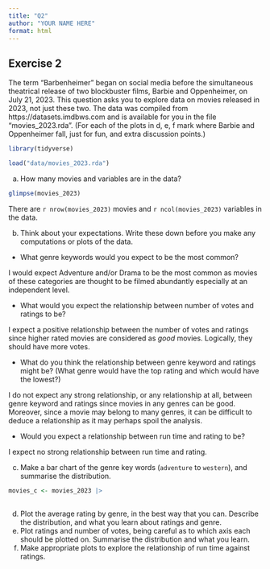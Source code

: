 ```yaml
---
title: "Q2"
author: "YOUR NAME HERE"
format: html
---
```


## Exercise 2

The term "Barbenheimer" began on social media before the simultaneous theatrical release of two blockbuster films, Barbie and Oppenheimer, on July 21, 2023. This question asks you to explore data on movies released in 2023, not just these two. The data was compiled from https://datasets.imdbws.com and is available for you in the file "movies_2023.rda". (For each of the plots in d, e, f mark where Barbie and Oppenheimer fall, just for fun, and extra discussion points.)

```r
library(tidyverse)

load("data/movies_2023.rda")
```

a. How many movies and variables are in the data?

```r
glimpse(movies_2023)
```
There are `r nrow(movies_2023)` movies and `r ncol(movies_2023)` variables in the data.

b. Think about your expectations. Write these down before you make any computations or plots of the data.
- What genre keywords would you expect to be the most common? 

I would expect Adventure and/or Drama to be the most common as movies of these categories are thought to be filmed abundantly especially at an independent level.

- What would you expect the relationship between number of votes and ratings to be? 

I expect a positive relationship between the number of votes and ratings since higher rated movies are considered as *good* movies. Logically, they should have more votes.

- What do you think the relationship between genre keyword and ratings might be? (What genre would have the top rating and which would have the lowest?)

I do not expect any strong relationship, or any relationship at all, between genre keyword and ratings since movies in any genres can be good. Moreover, since a movie may belong to many genres, it can be difficult to deduce a relationship as it may perhaps spoil the analysis.

- Would you expect a relationship between run time and rating to be?

I expect no strong relationship between run time and rating.

c. Make a bar chart of the genre key words (`adventure` to `western`), and summarise the distribution.

```r
movies_c <- movies_2023 |>
  
```


d. Plot the average rating by genre, in the best way that you can. Describe the distribution, and what you learn about ratings and genre.
e. Plot ratings and number of votes, being careful as to which axis each should be plotted on. Summarise the distribution and what you learn.
f. Make appropriate plots to explore the relationship of run time against ratings. 
